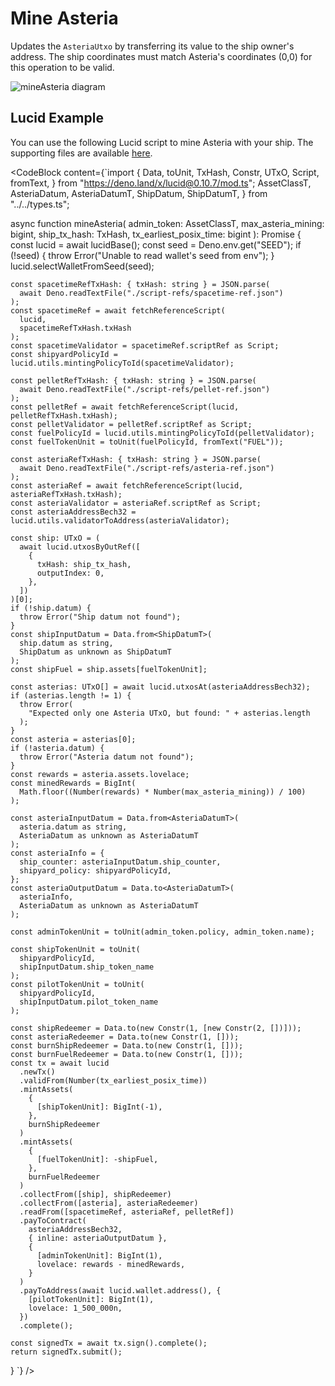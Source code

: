 
# Mine Asteria

Updates the `AsteriaUtxo` by transferring its value to the ship owner's address. The ship coordinates must match Asteria's coordinates (0,0) for this operation to be valid.

![mineAsteria diagram](/txs/mine-asteria.png)

## Lucid Example

You can use the following Lucid script to mine Asteria with your ship. The supporting files are available [here](https://github.com/txpipe/asteria/tree/main/offchain).

<CodeBlock content={`import {
    Data,
    toUnit,
    TxHash,
    Constr,
    UTxO,
    Script,
    fromText,
  } from "https://deno.land/x/lucid@0.10.7/mod.ts";
    AssetClassT,
    AsteriaDatum,
    AsteriaDatumT,
    ShipDatum,
    ShipDatumT,
  } from "../../types.ts";

  async function mineAsteria(
    admin_token: AssetClassT,
    max_asteria_mining: bigint,
    ship_tx_hash: TxHash,
    tx_earliest_posix_time: bigint
  ): Promise<TxHash> {
    const lucid = await lucidBase();
    const seed = Deno.env.get("SEED");
    if (!seed) {
      throw Error("Unable to read wallet's seed from env");
    }
    lucid.selectWalletFromSeed(seed);

    const spacetimeRefTxHash: { txHash: string } = JSON.parse(
      await Deno.readTextFile("./script-refs/spacetime-ref.json")
    );
    const spacetimeRef = await fetchReferenceScript(
      lucid,
      spacetimeRefTxHash.txHash
    );
    const spacetimeValidator = spacetimeRef.scriptRef as Script;
    const shipyardPolicyId = lucid.utils.mintingPolicyToId(spacetimeValidator);

    const pelletRefTxHash: { txHash: string } = JSON.parse(
      await Deno.readTextFile("./script-refs/pellet-ref.json")
    );
    const pelletRef = await fetchReferenceScript(lucid, pelletRefTxHash.txHash);
    const pelletValidator = pelletRef.scriptRef as Script;
    const fuelPolicyId = lucid.utils.mintingPolicyToId(pelletValidator);
    const fuelTokenUnit = toUnit(fuelPolicyId, fromText("FUEL"));

    const asteriaRefTxHash: { txHash: string } = JSON.parse(
      await Deno.readTextFile("./script-refs/asteria-ref.json")
    );
    const asteriaRef = await fetchReferenceScript(lucid, asteriaRefTxHash.txHash);
    const asteriaValidator = asteriaRef.scriptRef as Script;
    const asteriaAddressBech32 = lucid.utils.validatorToAddress(asteriaValidator);

    const ship: UTxO = (
      await lucid.utxosByOutRef([
        {
          txHash: ship_tx_hash,
          outputIndex: 0,
        },
      ])
    )[0];
    if (!ship.datum) {
      throw Error("Ship datum not found");
    }
    const shipInputDatum = Data.from<ShipDatumT>(
      ship.datum as string,
      ShipDatum as unknown as ShipDatumT
    );
    const shipFuel = ship.assets[fuelTokenUnit];

    const asterias: UTxO[] = await lucid.utxosAt(asteriaAddressBech32);
    if (asterias.length != 1) {
      throw Error(
        "Expected only one Asteria UTxO, but found: " + asterias.length
      );
    }
    const asteria = asterias[0];
    if (!asteria.datum) {
      throw Error("Asteria datum not found");
    }
    const rewards = asteria.assets.lovelace;
    const minedRewards = BigInt(
      Math.floor((Number(rewards) * Number(max_asteria_mining)) / 100)
    );

    const asteriaInputDatum = Data.from<AsteriaDatumT>(
      asteria.datum as string,
      AsteriaDatum as unknown as AsteriaDatumT
    );
    const asteriaInfo = {
      ship_counter: asteriaInputDatum.ship_counter,
      shipyard_policy: shipyardPolicyId,
    };
    const asteriaOutputDatum = Data.to<AsteriaDatumT>(
      asteriaInfo,
      AsteriaDatum as unknown as AsteriaDatumT
    );

    const adminTokenUnit = toUnit(admin_token.policy, admin_token.name);

    const shipTokenUnit = toUnit(
      shipyardPolicyId,
      shipInputDatum.ship_token_name
    );
    const pilotTokenUnit = toUnit(
      shipyardPolicyId,
      shipInputDatum.pilot_token_name
    );

    const shipRedeemer = Data.to(new Constr(1, [new Constr(2, [])]));
    const asteriaRedeemer = Data.to(new Constr(1, []));
    const burnShipRedeemer = Data.to(new Constr(1, []));
    const burnFuelRedeemer = Data.to(new Constr(1, []));
    const tx = await lucid
      .newTx()
      .validFrom(Number(tx_earliest_posix_time))
      .mintAssets(
        {
          [shipTokenUnit]: BigInt(-1),
        },
        burnShipRedeemer
      )
      .mintAssets(
        {
          [fuelTokenUnit]: -shipFuel,
        },
        burnFuelRedeemer
      )
      .collectFrom([ship], shipRedeemer)
      .collectFrom([asteria], asteriaRedeemer)
      .readFrom([spacetimeRef, asteriaRef, pelletRef])
      .payToContract(
        asteriaAddressBech32,
        { inline: asteriaOutputDatum },
        {
          [adminTokenUnit]: BigInt(1),
          lovelace: rewards - minedRewards,
        }
      )
      .payToAddress(await lucid.wallet.address(), {
        [pilotTokenUnit]: BigInt(1),
        lovelace: 1_500_000n,
      })
      .complete();

    const signedTx = await tx.sign().complete();
    return signedTx.submit();
  }
`} />

